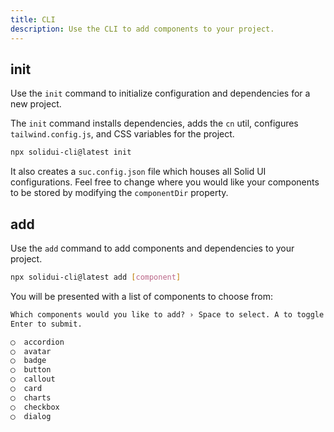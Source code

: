 ```yaml
---
title: CLI
description: Use the CLI to add components to your project.
---
```


## init

Use the `init` command to initialize configuration and dependencies for a new project.

The `init` command installs dependencies, adds the `cn` util, configures `tailwind.config.js`, and CSS variables for the project.

```bash
npx solidui-cli@latest init
```

It also creates a `suc.config.json` file which houses all Solid UI configurations. Feel free to change where you would like your components to be stored by modifying the `componentDir` property.

## add

Use the `add` command to add components and dependencies to your project.

```bash
npx solidui-cli@latest add [component]
```

You will be presented with a list of components to choose from:

```txt
Which components would you like to add? › Space to select. A to toggle all.
Enter to submit.

◯  accordion
◯  avatar
◯  badge
◯  button
◯  callout
◯  card
◯  charts
◯  checkbox
◯  dialog
```
